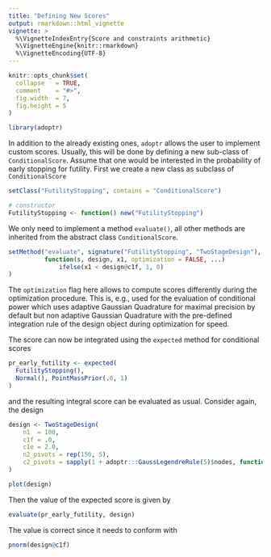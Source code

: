 ```yaml
---
title: "Defining New Scores"
output: rmarkdown::html_vignette
vignette: >
  %\VignetteIndexEntry{Score and constraints arithmetic}
  %\VignetteEngine{knitr::rmarkdown}
  %\VignetteEncoding{UTF-8}
---
```


```r
knitr::opts_chunk$set(
  collapse   = TRUE,
  comment    = "#>",
  fig.width  = 7,
  fig.height = 5
)
```

```r
library(adoptr)
```



In addition to the already existing ones, `adoptr` allows the user to
implement custom scores. 
Usually, this will be done by defining a new sub-class of `ConditionalScore`.
Assume that one would be interested in the probability of early stopping
for futility. 
First we create a new class as subclass of `ConditionalScore`
```r
setClass("FutilityStopping", contains = "ConditionalScore")

# constructor
FutilityStopping <- function() new("FutilityStopping")
```
We only need to implement a method `evaluate()`, all other methods are
inherited from the abstract class `ConditionalScore`.
```r
setMethod("evaluate", signature("FutilityStopping", "TwoStageDesign"),
          function(s, design, x1, optimization = FALSE, ...) 
              ifelse(x1 < design@c1f, 1, 0)
)
```
The `optimization` flag here allows to compute scores differently during
the optimization procedure.
This is, e.g., used for the evaluation of conditional power which uses
adaptive Gaussian Quadrature for maximal precision by default but
non adaptive Gaussian Quadrature with the pre-defined integration rule
of the design object during optimization for speed.

The score can now be integrated using the `expected` method for
conditional scores
```r
pr_early_futility <- expected(
  FutilityStopping(), 
  Normal(), PointMassPrior(.0, 1)
)
```

and the resulting integral score can be evaluated as usual.
Consider again, the design
```r
design <- TwoStageDesign(
    n1  = 100,
    c1f = .0,
    c1e = 2.0,
    n2_pivots = rep(150, 5),
    c2_pivots = sapply(1 + adoptr:::GaussLegendreRule(5)$nodes, function(x) -x + 2)
)

plot(design)
```

Then the value of the expected score is given by
```r
evaluate(pr_early_futility, design)
```

The value is correct since it needs to conform with
```r
pnorm(design@c1f)
```


